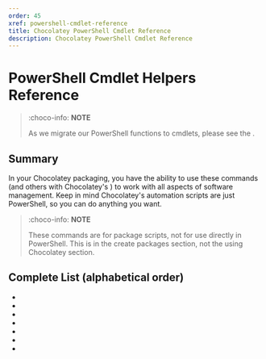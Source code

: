 ```yaml
---
order: 45
xref: powershell-cmdlet-reference
title: Chocolatey PowerShell Cmdlet Reference
description: Chocolatey PowerShell Cmdlet Reference
---
```


# PowerShell Cmdlet Helpers Reference

> :choco-info: **NOTE**
>
> As we migrate our PowerShell functions to cmdlets, please see the <Xref title="PowerShell Functions Reference" value="powershell-reference" />.

## Summary

In your Chocolatey packaging, you have the ability to use these commands (and others with Chocolatey's <Xref title="PowerShell Extensions" value="extensions" />) to work with all aspects of software management.
Keep in mind Chocolatey's automation scripts are just PowerShell, so you can do anything you want.

> :choco-info: **NOTE**
>
> These commands are for package scripts, not for use directly in PowerShell. This is in the create packages section, not the using Chocolatey section.

## Complete List (alphabetical order)

 * <Xref title="Get-EnvironmentVariable" value="get-environmentvariable" />
 * <Xref title="Get-EnvironmentVariableNames" value="get-environmentvariablenames" />
 * <Xref title="Install-ChocolateyPath" value="get-environmentvariable" />
 * <Xref title="Set-EnvironmentVariable" value="set-environmentvariable" />
 * <Xref title="Test-ProcessAdminRights" value="test-processadminrights" />
 * <Xref title="Uninstall-ChocolateyPath" value="uninstall-chocolateypath" />
 * <Xref title="Update-SessionEnvironment" value="update-sessionenvironment" />
 